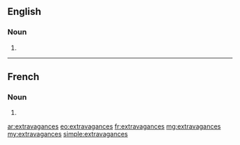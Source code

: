==English==

===Noun===
{{head|en|plural}}

# {{plural of|extravagance|lang=en}}

----

==French==

===Noun===
{{head|fr|plural|g=f-p}}

# {{plural of|extravagance|lang=fr}}

[[ar:extravagances]]
[[eo:extravagances]]
[[fr:extravagances]]
[[mg:extravagances]]
[[my:extravagances]]
[[simple:extravagances]]